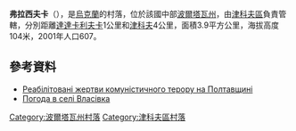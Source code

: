 {{coord|50|10|4|N|34|18|55|E|scale:100000_region:UA|display=title}}

'''弗拉西夫卡'''（{{lang-uk|Власівка}}），是[[烏克蘭|烏克蘭]]的村落，位於該國中部[[波爾塔瓦州|波爾塔瓦州]]，由[[津科夫區|津科夫區]]負責管轄，分別距離[[達達卡利夫卡|達達卡利夫卡]]1公里和[[津科夫|津科夫]]4公里，面積3.9平方公里，海拔高度104米，2001年人口607。

==參考資料==
*[https://web.archive.org/web/20131029200210/http://poltava-repres.narod.ru/viazni/ua/p_ua.htm Реабілітовані жертви комуністичного терору на Полтавщині]</ref>
* [http://weather.in.ua/ua/poltavskaja/4168 Погода в селі Власівка] {{Wayback|url=http://weather.in.ua/ua/poltavskaja/4168 |date=20111219201536 }}

{{DEFAULTSORT:Власівка}}
[[Category:波爾塔瓦州村落|Category:波爾塔瓦州村落]]
[[Category:津科夫區村落|Category:津科夫區村落]]


{{Poltava-geo-stub}}